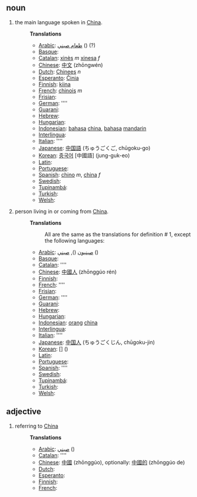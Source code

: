 == noun ==
#the main language spoken in [[China]].
#:
#:'''Translations'''
#:*[[Arabic]]: [[طعام صيني]]  () (?)
#:*[[Basque]]: [[]]
#:*[[Catalan]]: [[xinès]] ''m'' [[xinesa]] ''f''
#:*[[Chinese]]: [[中文]] (zhōngwén)
#:*[[Dutch]]: [[Chinees]] ''n''
#:*[[Esperanto]]: [[Ĉinia]]
#:*[[Finnish]]: [[kiina]]
#:*[[French]]: [[chinois]] ''m''
#:*[[Frisian]]: [[]]
#:*[[German]]: [[]] ''''
#:*[[Guarani]]: [[]]
#:*[[Hebrew]]: [[]]
#:*[[Hungarian]]: [[]]
#:*[[Indonesian]]: [[bahasa]] [[china]], [[bahasa]] [[mandarin]]
#:*[[Interlingua]]: [[]]
#:*[[Italian]]: [[]] ''''
#:*[[Japanese]]: [[中国語]] (ちゅうごくご, chūgoku-go)
#:*[[Korean]]: [[중국어]] [中國語] (jung-guk-eo)
#:*[[Latin]]: [[]]
#:*[[Portuguese]]: [[]]
#:*[[Spanish]]: [[chino]] ''m'', [[china]] ''f''
#:*[[Swedish]]: [[]]
#:*[[Tupinambá]]: [[]]
#:*[[Turkish]]: [[]]
#:*[[Welsh]]: [[]]
#:
#person living in or coming from [[China]].
#:
#:'''Translations'''
#:: All are the same as the translations for definition # 1, except the following languages:
#:*[[Arabic]]: [[صينيون]]  (), [[صيني]]  ()
#:*[[Basque]]: [[]]
#:*[[Catalan]]: [[]] ''''
#:*[[Chinese]]: [[中國人]] (zhōnggúo rén)
#:*[[Finnish]]: [[]]
#:*[[French]]: [[]] ''''
#:*[[Frisian]]: [[]]
#:*[[German]]: [[]] ''''
#:*[[Guarani]]: [[]]
#:*[[Hebrew]]: [[]]
#:*[[Hungarian]]: [[]]
#:*[[Indonesian]]: [[orang]] [[china]]
#:*[[Interlingua]]: [[]]
#:*[[Italian]]: [[]] ''''
#:*[[Japanese]]: [[中国人]] (ちゅうごくじん, chūgoku-jin)
#:*[[Korean]]: [[]] [] ()
#:*[[Latin]]: [[]]
#:*[[Portuguese]]: [[]]
#:*[[Spanish]]: [[]] ''''
#:*[[Swedish]]: [[]]
#:*[[Tupinambá]]: [[]]
#:*[[Turkish]]: [[]]
#:*[[Welsh]]: [[]]

== adjective ==
#referring to [[China]]
#:
#:'''Translations'''
#:*[[Arabic]]: [[صيني]]  ()
#:*[[Catalan]]: [[]] ''''
#:*[[Chinese]]: [[中國]] (zhōnggúo), optionally: [[中國的]] (zhōnggúo de)
#:*[[Dutch]]: [[]]
#:*[[Esperanto]]: [[]]
#:*[[Finnish]]: [[]]
#:*[[French]]: [[]]